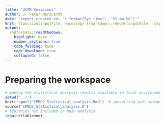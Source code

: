 ```yaml
---
title: "JCSM Revisions"
author: J. Peter Marquardt
date: "report created on: `r format(Sys.time(), '%Y-%m-%d')`"
knit: (function(inputFile, encoding) {rmarkdown::render(inputFile, output_file = paste0("../Revision_JCSM/", format(Sys.time(), "%Y-%m-%d_%H%M"), "_revision",".html")) } )
output:
  rmdformats::readthedown:
    highlight: kate 
    number_sections: true
    code_folding: hide
    code_download: true
    collapsed: false
---
```


# Preparing the workspace
```r
# making the statistical analysis results available in local environment
setwd('../')
knitr::purl('IPRO2_Statistical_analysis.Rmd')  # converting code snippets into a script
source('IPRO2_Statistical_analysis.R')
# libraries not included in main analysis
require(tableone)

```


